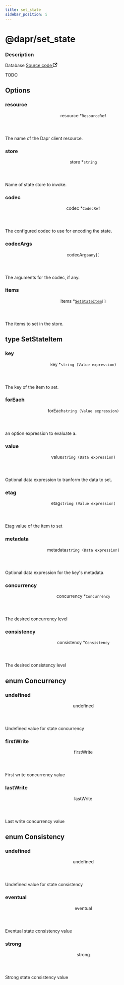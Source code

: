 ```yaml
---
title: set_state
sidebar_position: 5
---
```



# @dapr/set_state

<div class="attributes">

### Description

<p>
  <span className="badge badgeDarkBlue">Database</span>
  <a href="https://github.com/nanobus/nanobus/blob/main/pkg/actions/dapr/state_set.go" target="_blank" rel="noopener noreferrer">Source code <svg width="13.5" height="13.5" aria-hidden="true" viewBox="0 0 24 24" class="iconExternalLink_node_modules-@docusaurus-theme-classic-lib-theme-Icon-ExternalLink-styles-module"><path fill="currentColor" d="M21 13v10h-21v-19h12v2h-10v15h17v-8h2zm3-12h-10.988l4.035 4-6.977 7.07 2.828 2.828 6.977-7.07 4.125 4.172v-11z"></path></svg></a>
</p>

</div>

TODO

## Options

<div class="attributes">

### resource

<div class="attribute">
  <header>
    <span className="badge badgeDarkBlue">resource <span className="required">*</span>
      <a class="hash-link" href="#resource" title="Direct link to resource">​</a>
    </span>
    <code>ResourceRef</code>
  </header>

The name of the Dapr client resource.

</div>

### store

<div class="attribute">
  <header>
    <span className="badge badgeDarkBlue">store <span className="required">*</span>
      <a class="hash-link" href="#store" title="Direct link to store">​</a>
    </span>
    <code>string</code>
  </header>

Name of state store to invoke.

</div>

### codec

<div class="attribute">
  <header>
    <span className="badge badgeDarkBlue">codec <span className="required">*</span>
      <a class="hash-link" href="#codec" title="Direct link to codec">​</a>
    </span>
    <code>CodecRef</code>
  </header>

The configured codec to use for encoding the state.

</div>

### codecArgs

<div class="attribute">
  <header>
    <span className="badge badgeDarkBlue">codecArgs
      <a class="hash-link" href="#codecargs" title="Direct link to codecArgs">​</a>
    </span>
    <code>any[]</code>
  </header>

The arguments for the codec, if any.

</div>

### items

<div class="attribute">
  <header>
    <span className="badge badgeDarkBlue">items <span className="required">*</span>
      <a class="hash-link" href="#items" title="Direct link to items">​</a>
    </span>
    <code><a href="#type-setstateitem">SetStateItem</a>[]</code>
  </header>

The items to set in the store.

</div>

</div>

## type SetStateItem

<div class="attributes">

### key

<div class="attribute">
  <header>
    <span className="badge badgeDarkBlue">key <span className="required">*</span>
      <a class="hash-link" href="#key" title="Direct link to key">​</a>
    </span>
    <code>string (Value expression)</code>
  </header>

The key of the item to set.

</div>

### forEach

<div class="attribute">
  <header>
    <span className="badge badgeDarkBlue">forEach
      <a class="hash-link" href="#foreach" title="Direct link to forEach">​</a>
    </span>
    <code>string (Value expression)</code>
  </header>

an option expression to evaluate a.

</div>

### value

<div class="attribute">
  <header>
    <span className="badge badgeDarkBlue">value
      <a class="hash-link" href="#value" title="Direct link to value">​</a>
    </span>
    <code>string (Data expression)</code>
  </header>

Optional data expression to tranform the data to set.

</div>

### etag

<div class="attribute">
  <header>
    <span className="badge badgeDarkBlue">etag
      <a class="hash-link" href="#etag" title="Direct link to etag">​</a>
    </span>
    <code>string (Value expression)</code>
  </header>

Etag value of the item to set

</div>

### metadata

<div class="attribute">
  <header>
    <span className="badge badgeDarkBlue">metadata
      <a class="hash-link" href="#metadata" title="Direct link to metadata">​</a>
    </span>
    <code>string (Data expression)</code>
  </header>

Optional data expression for the key's metadata.

</div>

### concurrency

<div class="attribute">
  <header>
    <span className="badge badgeDarkBlue">concurrency <span className="required">*</span>
      <a class="hash-link" href="#concurrency" title="Direct link to concurrency">​</a>
    </span>
    <code>Concurrency</code>
  </header>

The desired concurrency level

</div>

### consistency

<div class="attribute">
  <header>
    <span className="badge badgeDarkBlue">consistency <span className="required">*</span>
      <a class="hash-link" href="#consistency" title="Direct link to consistency">​</a>
    </span>
    <code>Consistency</code>
  </header>

The desired consistency level

</div>

</div>

## enum Concurrency

<div class="attributes">

### undefined

<div class="attribute">
  <header>
    <span className="badge badgeDarkBlue">undefined
      <a class="hash-link" href="#undefined" title="Direct link to undefined">​</a>
    </span>
  </header>

Undefined value for state concurrency

</div>

### firstWrite

<div class="attribute">
  <header>
    <span className="badge badgeDarkBlue">firstWrite
      <a class="hash-link" href="#firstwrite" title="Direct link to firstWrite">​</a>
    </span>
  </header>

First write concurrency value

</div>

### lastWrite

<div class="attribute">
  <header>
    <span className="badge badgeDarkBlue">lastWrite
      <a class="hash-link" href="#lastwrite" title="Direct link to lastWrite">​</a>
    </span>
  </header>

Last write concurrency value

</div>

</div>

## enum Consistency

<div class="attributes">

### undefined

<div class="attribute">
  <header>
    <span className="badge badgeDarkBlue">undefined
      <a class="hash-link" href="#undefined" title="Direct link to undefined">​</a>
    </span>
  </header>

Undefined value for state consistency

</div>

### eventual

<div class="attribute">
  <header>
    <span className="badge badgeDarkBlue">eventual
      <a class="hash-link" href="#eventual" title="Direct link to eventual">​</a>
    </span>
  </header>

Eventual state consistency value

</div>

### strong

<div class="attribute">
  <header>
    <span className="badge badgeDarkBlue">strong
      <a class="hash-link" href="#strong" title="Direct link to strong">​</a>
    </span>
  </header>

Strong state consistency value

</div>

</div>

